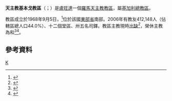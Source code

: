 {{Infobox Roman Catholic diocese
|Roman Catholic Diocese of = 天主教基本戈教區
|Latin name of diocese = Dioecesis Kibungensis
|image =Ruanda - Diocesi di Kibungo.png
|caption =教區範圍
|location = [[盧旺達|盧旺達]]
|territory =西北部
|population =412,148
|rite = 拉丁禮
|patron =
|province = 基加利
|established = 1968年
|cathedral =聖伯多祿主教座堂
|co-cathedral =
|leadership = 主教
|website =
|pope = {{incumbent pope}}
|ordinary = （[[教座出缺|教座出缺]]）
|coadjutor bishop =
|auxiliary =
|emeritus = {{link-de|費德廉·魯布埃詹加|Frédéric Rubwejanga}}<br />{{link-fr|基齊托·巴胡吉米希戈|Kizito Bahujimihigo}}
}}

'''天主教基本戈教區'''（{{lang-la|Dioecesis Kibungensis}}；{{lang-fr|Diocèse de Kibungo}}）是[[盧旺達|盧旺達]]一個[[羅馬天主教|羅馬天主教]][[教區|教區]]，屬[[天主教基加利總教區|基加利總教區]]。

教區成立於1968年9月5日，<ref>{{cite web |title=KABGAYENSIS (KIBUNGENSIS) |url=https://w2.vatican.va/content/paul-vi/la/apost_constitutions/documents/hf_p-vi_apc_19680905_kibugensis.html |publisher=Libreria Editrice Vaticana |accessdate=2019-07-25 |archiveurl=https://web.archive.org/web/20190725163034/https://w2.vatican.va/content/paul-vi/la/apost_constitutions/documents/hf_p-vi_apc_19680905_kibugensis.html |archivedate=2019-07-25 |language=la |date=1968-09-05 |dead-url=no }}</ref>位於該國[[東部省_(盧旺達)|東部省]]南部。2006年有教友412,148人（佔轄區總人口44.0%）、十二個堂區、卅五名司鐸。教區主教現時[[教座出缺|出缺]]<ref>{{cite press release |title=Resignations and Appointments, 19.11.2018 |url=https://press.vatican.va/content/salastampa/en/bollettino/pubblico/2018/11/19/181119c.html |publisher=Holy See Press Office |accessdate=2019-07-25 |archiveurl=https://web.archive.org/web/20190725154515/https://press.vatican.va/content/salastampa/en/bollettino/pubblico/2018/11/19/181119c.html |archivedate=2019-07-25 |language=en |date=2018-11-19 |dead-url=no }}</ref>，榮休主教為{{link-de|費德廉·魯布埃詹加|Frédéric Rubwejanga}}和{{link-fr|基齊托·巴胡吉米希戈|Kizito Bahujimihigo}}<ref>{{cite press release |title=RINUNCE E NOMINE, 28.08.2007 |url=https://press.vatican.va/content/salastampa/it/bollettino/pubblico/2007/08/28/0439/01166.html |publisher=Sala Stampa della Santa Sede |accessdate=2019-07-25 |archiveurl=https://web.archive.org/web/20190725155948/https://press.vatican.va/content/salastampa/it/bollettino/pubblico/2007/08/28/0439/01166.html |archivedate=2019-07-25 |language=it |date=2007-08-28 |dead-url=no }}</ref><ref>{{cite press release |title=RINUNCE E NOMINE, 29.01.2010 |url=https://press.vatican.va/content/salastampa/it/bollettino/pubblico/2010/01/29/0061/00141.html |publisher=Sala Stampa della Santa Sede |accessdate=2019-07-25 |archiveurl=https://web.archive.org/web/20190725162750/https://press.vatican.va/content/salastampa/it/bollettino/pubblico/2010/01/29/0061/00141.html |archivedate=2019-07-25 |language=it |date=2010-01-29 |dead-url=no }}</ref>。

==參考資料==
{{reflist}}
{{盧旺達天主教教區}}
[[Category:盧旺達天主教教區|K]]